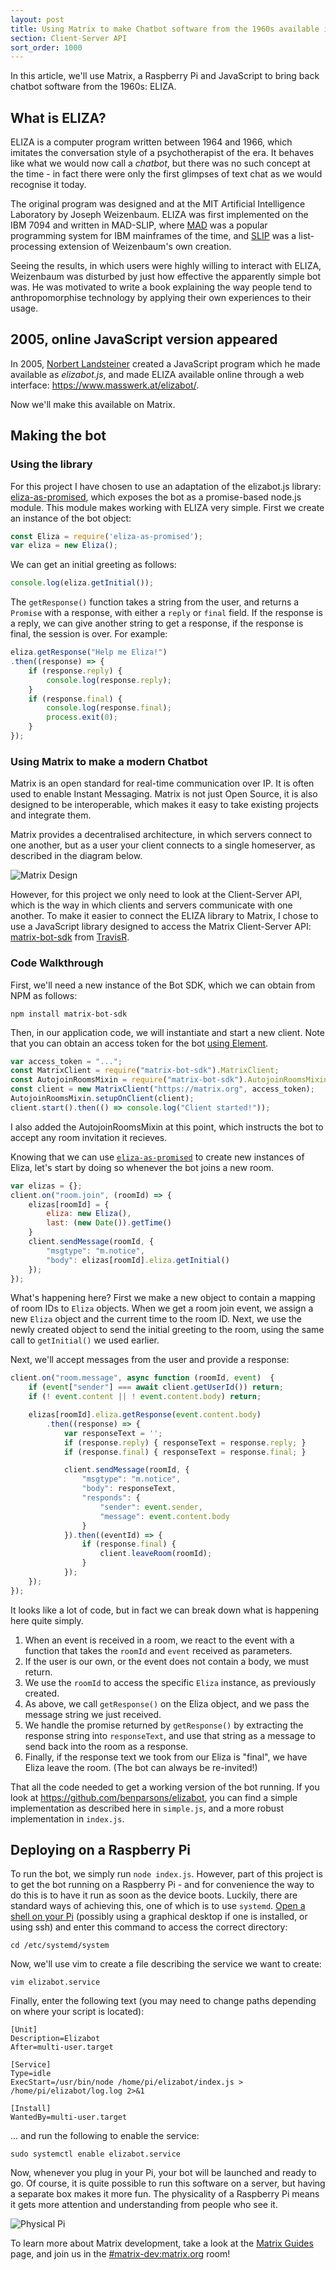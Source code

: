```yaml
---
layout: post
title: Using Matrix to make Chatbot software from the 1960s available in 2018
section: Client-Server API
sort_order: 1000
---
```


In this article, we'll use Matrix, a Raspberry Pi and JavaScript to bring back
chatbot software from the 1960s: ELIZA.

## What is ELIZA?

ELIZA is a computer program written between 1964 and 1966, which imitates the
conversation style of a psychotherapist of the era. It behaves like what we
would now call a *chatbot*, but there was no such concept at the time - in fact
there were only the first glimpses of text chat as we would recognise it today.

The original program was designed and at the MIT Artificial Intelligence
Laboratory by Joseph Weizenbaum. ELIZA was first implemented on the IBM 7094
and written in MAD-SLIP, where
[MAD](https://en.wikipedia.org/wiki/MAD_(programming_language)) was a popular
programming system for IBM mainframes of the time, and
[SLIP](https://en.wikipedia.org/wiki/SLIP_(programming_language)) was a
list-processing extension of Weizenbaum's own creation.

Seeing the results, in which users were highly willing to interact with ELIZA,
Weizenbaum was disturbed by just how effective the apparently simple bot was. He
was motivated to write a book explaining the way people tend to anthropomorphise
technology by applying their own experiences to their usage.

## 2005, online JavaScript version appeared

In 2005, [Norbert Landsteiner](https://twitter.com/mass_werk) created a
JavaScript program which he made available as *elizabot.js*, and made ELIZA
available online through a web interface: <https://www.masswerk.at/elizabot/>.

Now we'll make this available on Matrix.

## Making the bot

### Using the library

For this project I have chosen to use an adaptation of the elizabot.js library:
[eliza-as-promised](https://github.com/natelewis/eliza-as-promised), which
exposes the bot as a promise-based node.js module. This module makes working
with ELIZA very simple. First we create an instance of the bot object:

```javascript
const Eliza = require('eliza-as-promised');
var eliza = new Eliza();
```

We can get an initial greeting as follows:

```javascript
console.log(eliza.getInitial());
```

The `getResponse()` function takes a string from the user, and returns a
`Promise` with a response, with either a `reply` or `final` field. If the
response is a reply, we can give another string to get a response, if the
response is final, the session is over. For example:

```javascript
eliza.getResponse("Help me Eliza!")
.then((response) => {
    if (response.reply) {
        console.log(response.reply);
    }
    if (response.final) {
        console.log(response.final);
        process.exit(0);
    }
});
```

### Using Matrix to make a modern Chatbot

Matrix is an open standard for real-time communication over IP. It is often used
to enable Instant Messaging. Matrix is not just  Open Source, it is also designed to
be interoperable, which makes it easy to take existing projects and integrate
them.

Matrix provides a decentralised architecture, in which servers connect to one
another, but as a user your client connects to a single homeserver, as described
in the diagram below.

![Matrix Design](/docs/projects/images/matrix-diagram.png)

However, for this project we only need to look at the Client-Server API, which
is the way in which clients and servers communicate with one another. To make it
easier to connect the ELIZA library to Matrix, I chose to use a JavaScript
library designed to access the Matrix Client-Server API: [matrix-bot-sdk]
from [TravisR].

### Code Walkthrough

First, we'll need a new instance of the Bot SDK, which we can obtain from NPM as
follows:

```
npm install matrix-bot-sdk
```

Then, in our application code, we will instantiate and start a new client. Note
that you can obtain an access token for the bot [using
Element](https://t2bot.io/docs/access_tokens/).

```javascript
var access_token = "...";
const MatrixClient = require("matrix-bot-sdk").MatrixClient;
const AutojoinRoomsMixin = require("matrix-bot-sdk").AutojoinRoomsMixin;
const client = new MatrixClient("https://matrix.org", access_token);
AutojoinRoomsMixin.setupOnClient(client);
client.start().then(() => console.log("Client started!"));
```

I also added the AutojoinRoomsMixin at this point, which instructs the bot to
accept any room invitation it recieves.

Knowing that we can use
[`eliza-as-promised`](https://github.com/natelewis/eliza-as-promised) to create
new instances of Eliza, let's start by doing so whenever the bot joins a new
room.

```javascript
var elizas = {};
client.on("room.join", (roomId) => {
    elizas[roomId] = {
        eliza: new Eliza(),
        last: (new Date()).getTime()
    }
    client.sendMessage(roomId, {
        "msgtype": "m.notice",
        "body": elizas[roomId].eliza.getInitial()
    });
});
```

What's happening here? First we make a new object to contain a mapping of room
IDs to `Eliza` objects. When we get a room join event, we assign a new `Eliza`
object and the current time to the room ID. Next, we use the newly created
object to send the initial greeting to the room, using the same call to
`getInitial()` we used earlier.

Next, we'll accept messages from the user and provide a response:

```javascript
client.on("room.message", async function (roomId, event)  {
    if (event["sender"] === await client.getUserId()) return;
    if (! event.content || ! event.content.body) return;

    elizas[roomId].eliza.getResponse(event.content.body)
        .then((response) => {
            var responseText = '';
            if (response.reply) { responseText = response.reply; }
            if (response.final) { responseText = response.final; }

            client.sendMessage(roomId, {
                "msgtype": "m.notice",
                "body": responseText,
                "responds": {
                    "sender": event.sender,
                    "message": event.content.body
                }
            }).then((eventId) => {
                if (response.final) {
                    client.leaveRoom(roomId);
                }
            });
    });
});
```

It looks like a lot of code, but in fact we can break down what is happening here quite simply.

1. When an event is received in a room, we react to the event with a function
   that takes the `roomId` and `event` received as parameters.
2. If the user is our own, or the event does not contain a body, we must
   return.
3. We use the `roomId` to access the specific `Eliza` instance, as previously
   created.
4. As above, we call `getResponse()` on the Eliza object, and we pass the
   message string we just received.
5. We handle the promise returned by `getResponse()` by extracting the response
   string into `responseText`, and use that string as a message to send back
   into the room as a response.
6. Finally, if the response text we took from our Eliza is "final", we have
   Eliza leave the room. (The bot can always be re-invited!)

That all the code needed to get a working version of the bot running. If you look at <https://github.com/benparsons/elizabot>, you can find a simple implementation as described here in `simple.js`, and a more robust implementation in `index.js`.

## Deploying on a Raspberry Pi

To run the bot, we simply run `node index.js`. However, part of this project is
to get the bot running on a Raspberry Pi - and for convenience the way to do
this is to have it run as soon as the device boots. Luckily, there are standard
ways of achieving this, one of which is to use `systemd`. [Open a shell on your
Pi](https://www.raspberrypi.org/documentation/usage/terminal/) (possibly using a
graphical desktop if one is installed, or using ssh) and enter this command to
access the correct directory:

```
cd /etc/systemd/system
```

Now, we'll use vim to create a file describing the service we want to create:

```
vim elizabot.service
```

Finally, enter the following text (you may need to change paths depending on
where your script is located):

```
[Unit]
Description=Elizabot
After=multi-user.target

[Service]
Type=idle
ExecStart=/usr/bin/node /home/pi/elizabot/index.js > /home/pi/elizabot/log.log 2>&1

[Install]
WantedBy=multi-user.target
```

... and run the following to enable the service:

```
sudo systemctl enable elizabot.service
```

Now, whenever you plug in your Pi, your bot will be launched and ready to go. Of
course, it is quite possible to run this software on a server, but having a
separate box makes it more fun. The physicality of a Raspberry Pi means it gets
more attention and understanding from people who see it.

![Physical Pi](/docs/projects/images/elizabot-pi.png)

To learn more about Matrix development, take a look at the [Matrix Guides](https://matrix.org/docs/guides)
page, and join us in the [#matrix-dev:matrix.org](https://matrix.to/#/#matrix-dev:matrix.org) room!

[matrix-bot-sdk]: https://github.com/turt2live/matrix-bot-sdk
[TravisR]: https://github.com/turt2live